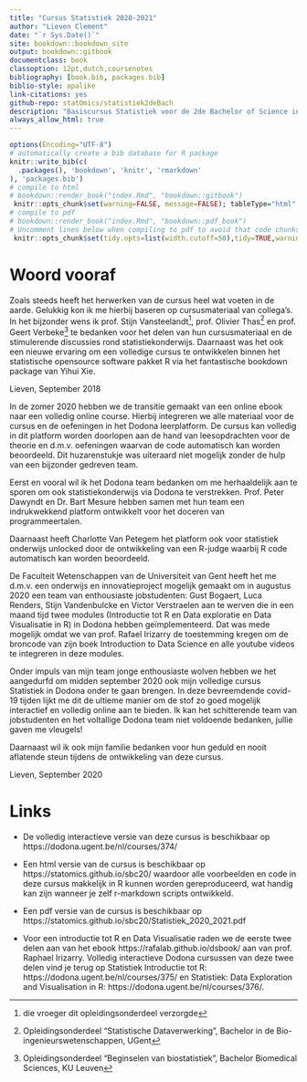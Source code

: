 ```yaml
---
title: "Cursus Statistiek 2020-2021"
author: "Lieven Clement"
date: "`r Sys.Date()`"
site: bookdown::bookdown_site
output: bookdown::gitbook
documentclass: book
classoption: 12pt,dutch,coursenotes
bibliography: [book.bib, packages.bib]
biblio-style: apalike
link-citations: yes
github-repo: statOmics/statistiek2deBach
description: "Basiscursus Statistiek voor de 2de Bachelor of Science in de Biologie, - in de Biochemie & de Biotechnologie, - in de Biomedische Wetenschappen, en - in de Chemie"
always_allow_html: true
---
```


```r
options(Encoding="UTF-8")
# automatically create a bib database for R package
knitr::write_bib(c(
  .packages(), 'bookdown', 'knitr', 'rmarkdown'
), 'packages.bib')
# compile to html
# bookdown::render_book("index.Rmd", "bookdown::gitbook")
 knitr::opts_chunk$set(warning=FALSE, message=FALSE); tableType="html"
# compile to pdf
# bookdown::render_book("index.Rmd", "bookdown::pdf_book")
# Uncomment lines below when compiling to pdf to avoid that code chunks end up in margin
 knitr::opts_chunk$set(tidy.opts=list(width.cutoff=50),tidy=TRUE,warning=FALSE, message=FALSE); tableType="latex"
```

# Woord vooraf {-}
<!---noNum-->

Zoals steeds heeft het herwerken van de cursus heel wat voeten in de aarde. Gelukkig kon ik me hierbij baseren op cursusmateriaal van collega's. In het bijzonder wens ik prof. Stijn Vansteelandt^[die vroeger dit opleidingsonderdeel verzorgde], prof. Olivier Thas^[Opleidingsonderdeel "Statistische Dataverwerking", Bachelor in de Bio-ingenieurswetenschappen, UGent] en prof. Geert Verbeke^[Opleidingsonderdeel "Beginselen van biostatistiek", Bachelor Biomedical Sciences, KU Leuven] te bedanken voor het delen van hun cursusmateriaal en de stimulerende discussies rond statistiekonderwijs. Daarnaast was het ook een nieuwe ervaring om een volledige cursus te ontwikkelen binnen het statistische opensource software pakket R via het fantastische bookdown package van Yihui Xie.

Lieven, September 2018


In de zomer 2020 hebben we de transitie gemaakt van een online ebook naar een volledig online course.
Hierbij integreren we alle materiaal voor de cursus en de oefeningen in het Dodona leerplatform.
De cursus kan volledig in dit platform worden doorlopen aan de hand van leesopdrachten voor de theorie en d.m.v. oefeningen waarvan de code automatisch kan worden beoordeeld.
Dit huzarenstukje was uiteraard niet mogelijk zonder de hulp van een bijzonder gedreven team.

Eerst en vooral wil ik het Dodona team bedanken om me herhaaldelijk aan te sporen om ook statistiekonderwijs via Dodona te verstrekken. Prof. Peter Dawyndt en Dr. Bart Mesure hebben samen met hun team een indrukwekkend platform ontwikkelt voor het doceren van programmeertalen.

Daarnaast heeft Charlotte Van Petegem het platform ook voor statistiek onderwijs unlocked door de ontwikkeling van een R-judge waarbij R code automatisch kan worden beoordeeld.

De Faculteit Wetenschappen van de Universiteit van Gent heeft het me d.m.v. een onderwijs en innovatieproject mogelijk gemaakt om in augustus 2020 een team van enthousiaste jobstudenten: Gust Bogaert, Luca Renders, Stijn Vandenbulcke en Victor Verstraelen aan te werven die in een maand tijd twee modules (Introductie tot R en Data exploratie en Data Visualisatie in R) in Dodona hebben geïmplementeerd. Dat was mede mogelijk omdat we van prof. Rafael Irizarry de toestemming kregen om de broncode van zijn boek Introduction to Data Science en alle youtube videos   te integreren in deze modules.

Onder impuls van mijn team jonge enthousiaste wolven hebben we het aangedurfd om midden september 2020 ook mijn volledige cursus Statistiek in Dodona onder te gaan brengen. In deze bevreemdende covid-19 tijden lijkt me dit de ultieme manier om de stof zo goed mogelijk interactief en volledig online aan te bieden.
Ik kan het schitterende team van jobstudenten en het voltallige Dodona team niet voldoende bedanken, jullie gaven me vleugels!

Daarnaast wil ik ook mijn familie bedanken voor hun geduld en nooit aflatende steun tijdens de ontwikkeling van deze cursus.

Lieven, September 2020


# Links {-}
<!---noNum-->
- De volledig interactieve versie van deze cursus is beschikbaar op https://dodona.ugent.be/nl/courses/374/

- Een html versie van de cursus is beschikbaar op https://statomics.github.io/sbc20/ waardoor alle voorbeelden en code in deze cursus makkelijk in R kunnen worden gereproduceerd, wat handig kan zijn wanneer je zelf r-markdown scripts ontwikkeld.

- Een pdf versie van de cursus is beschikbaar op https://statomics.github.io/sbc20/Statistiek_2020_2021.pdf

- Voor een introductie tot R en Data Visualisatie raden we de eerste twee delen aan van het ebook https://rafalab.github.io/dsbook/ aan van prof. Raphael Irizarry. Volledig interactieve Dodona cursussen van deze twee delen vind je terug op Statistiek Introductie tot R: https://dodona.ugent.be/nl/courses/375/ en Statistiek: Data Exploration and Visualisation in R: https://dodona.ugent.be/nl/courses/376/.
